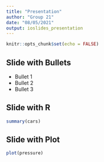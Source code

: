 ```yaml
---
title: "Presentation"
author: "Group 21"
date: "08/05/2021"
output: ioslides_presentation
---
```


```r
knitr::opts_chunk$set(echo = FALSE)
```



## Slide with Bullets

- Bullet 1
- Bullet 2
- Bullet 3

## Slide with R 

```r
summary(cars)
```

## Slide with Plot

```r
plot(pressure)
```

